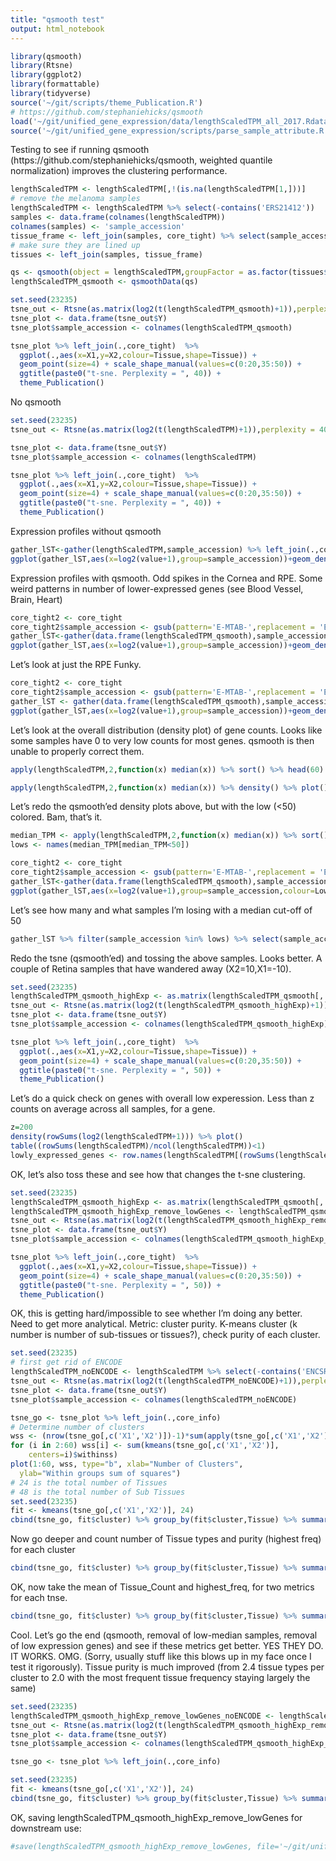 ```yaml
---
title: "qsmooth test"
output: html_notebook
---
```

```r
library(qsmooth)
library(Rtsne)
library(ggplot2)
library(formattable)
library(tidyverse)
source('~/git/scripts/theme_Publication.R')
# https://github.com/stephaniehicks/qsmooth
load('~/git/unified_gene_expression/data/lengthScaledTPM_all_2017.Rdata')
source('~/git/unified_gene_expression/scripts/parse_sample_attribute.R')
```
Testing to see if running qsmooth (https://github.com/stephaniehicks/qsmooth, weighted quantile normalization) improves the clustering performance.

```r
lengthScaledTPM <- lengthScaledTPM[,!(is.na(lengthScaledTPM[1,]))]
# remove the melanoma samples
lengthScaledTPM <- lengthScaledTPM %>% select(-contains('ERS21412'))
samples <- data.frame(colnames(lengthScaledTPM))
colnames(samples) <- 'sample_accession'
tissue_frame <- left_join(samples, core_tight) %>% select(sample_accession, Tissue, Sub_Tissue) %>% distinct()
# make sure they are lined up
tissues <- left_join(samples, tissue_frame)

qs <- qsmooth(object = lengthScaledTPM,groupFactor = as.factor(tissues$Tissue))
lengthScaledTPM_qsmooth <- qsmoothData(qs)

set.seed(23235)
tsne_out <- Rtsne(as.matrix(log2(t(lengthScaledTPM_qsmooth)+1)),perplexity = 40, check_duplicates = FALSE, theta=0.0 )
tsne_plot <- data.frame(tsne_out$Y)
tsne_plot$sample_accession <- colnames(lengthScaledTPM_qsmooth)

tsne_plot %>% left_join(.,core_tight)  %>%
  ggplot(.,aes(x=X1,y=X2,colour=Tissue,shape=Tissue)) + 
  geom_point(size=4) + scale_shape_manual(values=c(0:20,35:50)) +
  ggtitle(paste0("t-sne. Perplexity = ", 40)) +
  theme_Publication()
```

No qsmooth
```r
set.seed(23235)
tsne_out <- Rtsne(as.matrix(log2(t(lengthScaledTPM)+1)),perplexity = 40, check_duplicates = FALSE, theta=0.0 )

tsne_plot <- data.frame(tsne_out$Y)
tsne_plot$sample_accession <- colnames(lengthScaledTPM)

tsne_plot %>% left_join(.,core_tight)  %>%
  ggplot(.,aes(x=X1,y=X2,colour=Tissue,shape=Tissue)) + 
  geom_point(size=4) + scale_shape_manual(values=c(0:20,35:50)) +
  ggtitle(paste0("t-sne. Perplexity = ", 40)) +
  theme_Publication()
```

Expression profiles without qsmooth
```r
gather_lST<-gather(lengthScaledTPM,sample_accession) %>% left_join(.,core_tight)
ggplot(gather_lST,aes(x=log2(value+1),group=sample_accession))+geom_density()+facet_wrap(~Tissue)+coord_cartesian(ylim=c(0,0.5)) + theme_Publication()
```

Expression profiles with qsmooth. Odd spikes in the Cornea and RPE. Some weird patterns in number of lower-expressed genes (see Blood Vessel, Brain, Heart)
```r
core_tight2 <- core_tight
core_tight2$sample_accession <- gsub(pattern='E-MTAB-',replacement = 'E.MTAB.',core_tight$sample_accession)
gather_lST<-gather(data.frame(lengthScaledTPM_qsmooth),sample_accession) %>% left_join(.,core_tight2)
ggplot(gather_lST,aes(x=log2(value+1),group=sample_accession))+geom_density()+facet_wrap(~Tissue)+coord_cartesian(ylim=c(0,0.5))+theme_Publication()
```

Let's look at just the RPE Funky. 
```r
core_tight2 <- core_tight
core_tight2$sample_accession <- gsub(pattern='E-MTAB-',replacement = 'E.MTAB.',core_tight$sample_accession)
gather_lST <- gather(data.frame(lengthScaledTPM_qsmooth),sample_accession) %>% left_join(.,core_tight2) %>% filter(Tissue=='RPE')
ggplot(gather_lST,aes(x=log2(value+1),group=sample_accession))+geom_density()+facet_wrap(~Tissue)+coord_cartesian(ylim=c(0,0.5)) + theme_Publication()
```

Let's look at the overall distribution (density plot) of gene counts. Looks like some samples have 0 to very low counts for most genes. qsmooth is then unable to properly correct them. 
```r
apply(lengthScaledTPM,2,function(x) median(x)) %>% sort() %>% head(60) %>% data.frame() %>% formattable()

apply(lengthScaledTPM,2,function(x) median(x)) %>% density() %>% plot() %>% axis(side = 1, at=seq(0,100,25))
```

Let's redo the qsmooth'ed density plots above, but with the low (<50) colored. Bam, that's it. 
```r
median_TPM <- apply(lengthScaledTPM,2,function(x) median(x)) %>% sort() %>% formattable()
lows <- names(median_TPM[median_TPM<50])

core_tight2 <- core_tight
core_tight2$sample_accession <- gsub(pattern='E-MTAB-',replacement = 'E.MTAB.',core_tight$sample_accession)
gather_lST<-gather(data.frame(lengthScaledTPM_qsmooth),sample_accession) %>% left_join(.,core_tight2) %>% mutate(LowMedian=ifelse(sample_accession %in% lows, 'LowMedian','OK'))
ggplot(gather_lST,aes(x=log2(value+1),group=sample_accession,colour=LowMedian))+geom_density(alpha=0.5)+facet_wrap(~Tissue)+coord_cartesian(ylim=c(0,0.5))+theme_Publication()
```

Let's see how many and what samples I'm losing with a median cut-off of 50
```r
gather_lST %>% filter(sample_accession %in% lows) %>% select(sample_accession, Tissue, Sub_Tissue) %>% distinct() %>% group_by(Tissue, Sub_Tissue) %>% summarise(Count=n()) %>% formattable()
```
Redo the tsne (qsmooth'ed) and tossing the above samples. Looks better. A couple of Retina samples that have wandered away (X2=10,X1=-10). 
```r
set.seed(23235)
lengthScaledTPM_qsmooth_highExp <- as.matrix(lengthScaledTPM_qsmooth[,!colnames(lengthScaledTPM_qsmooth) %in% lows])
tsne_out <- Rtsne(as.matrix(log2(t(lengthScaledTPM_qsmooth_highExp)+1)),perplexity = 50, check_duplicates = FALSE, theta=0.0 )
tsne_plot <- data.frame(tsne_out$Y)
tsne_plot$sample_accession <- colnames(lengthScaledTPM_qsmooth_highExp)

tsne_plot %>% left_join(.,core_tight)  %>%
  ggplot(.,aes(x=X1,y=X2,colour=Tissue,shape=Tissue)) + 
  geom_point(size=4) + scale_shape_manual(values=c(0:20,35:50)) +
  ggtitle(paste0("t-sne. Perplexity = ", 50)) +
  theme_Publication()
```

Let's do a quick check on genes with overall low experession. Less than z counts on average across all samples, for a gene. 
```r
z=200
density(rowSums(log2(lengthScaledTPM+1))) %>% plot()
table((rowSums(lengthScaledTPM)/ncol(lengthScaledTPM))<1)
lowly_expressed_genes <- row.names(lengthScaledTPM[(rowSums(lengthScaledTPM)/ncol(lengthScaledTPM) < z),])
```

OK, let's also toss these and see how that changes the t-sne clustering. 

```r
set.seed(23235)
lengthScaledTPM_qsmooth_highExp <- as.matrix(lengthScaledTPM_qsmooth[,!colnames(lengthScaledTPM_qsmooth) %in% lows])
lengthScaledTPM_qsmooth_highExp_remove_lowGenes <- lengthScaledTPM_qsmooth_highExp[!(row.names(lengthScaledTPM_qsmooth_highExp) %in% lowly_expressed_genes),]
tsne_out <- Rtsne(as.matrix(log2(t(lengthScaledTPM_qsmooth_highExp_remove_lowGenes)+1)),perplexity = 50, check_duplicates = FALSE, theta=0.0 )
tsne_plot <- data.frame(tsne_out$Y)
tsne_plot$sample_accession <- colnames(lengthScaledTPM_qsmooth_highExp_remove_lowGenes)

tsne_plot %>% left_join(.,core_tight)  %>%
  ggplot(.,aes(x=X1,y=X2,colour=Tissue,shape=Tissue)) + 
  geom_point(size=4) + scale_shape_manual(values=c(0:20,35:50)) +
  ggtitle(paste0("t-sne. Perplexity = ", 50)) +
  theme_Publication()
```

OK, this is getting hard/impossible to see whether I'm doing any better. Need to get more analytical. Metric: cluster purity. K-means cluster (k number is number of sub-tissues or tissues?), check purity of each cluster.
```r
set.seed(23235)
# first get rid of ENCODE
lengthScaledTPM_noENCODE <- lengthScaledTPM %>% select(-contains('ENCSR'))
tsne_out <- Rtsne(as.matrix(log2(t(lengthScaledTPM_noENCODE)+1)),perplexity = 40, check_duplicates = FALSE, theta=0.0 )
tsne_plot <- data.frame(tsne_out$Y)
tsne_plot$sample_accession <- colnames(lengthScaledTPM_noENCODE)

tsne_go <- tsne_plot %>% left_join(.,core_info)
# Determine number of clusters
wss <- (nrow(tsne_go[,c('X1','X2')])-1)*sum(apply(tsne_go[,c('X1','X2')],2,var))
for (i in 2:60) wss[i] <- sum(kmeans(tsne_go[,c('X1','X2')], 
  	centers=i)$withinss)
plot(1:60, wss, type="b", xlab="Number of Clusters",
  ylab="Within groups sum of squares")
# 24 is the total number of Tissues
# 48 is the total number of Sub Tissues
set.seed(23235)
fit <- kmeans(tsne_go[,c('X1','X2')], 24)
cbind(tsne_go, fit$cluster) %>% group_by(fit$cluster,Tissue) %>% summarise(Count = n()) %>% mutate(freq = Count /sum(Count)) %>% formattable()
```



Now go deeper and count number of Tissue types and purity (highest freq) for each cluster
```r
cbind(tsne_go, fit$cluster) %>% group_by(fit$cluster,Tissue) %>% summarise(Count = n()) %>% mutate(freq = Count /sum(Count)) %>% summarise(Tissue_Count = n(), highest_freq=max(freq)) %>% formattable() 
```
OK, now take the mean of Tissue_Count and highest_freq, for two metrics for each tnse.
```r
cbind(tsne_go, fit$cluster) %>% group_by(fit$cluster,Tissue) %>% summarise(Count = n()) %>% mutate(freq = Count /sum(Count)) %>% summarise(Tissue_Count = n(), highest_freq=max(freq)) %>% mutate(mean(Tissue_Count), mean(highest_freq)) %>% select(`mean(Tissue_Count)`, `mean(highest_freq)`) %>% distinct()
```
Cool. Let's go the end (qsmooth, removal of low-median samples, removal of low expression genes) and see if these metrics get better. YES THEY DO. IT WORKS. OMG. (Sorry, usually stuff like this blows up in my face once I test it rigorously). Tissue purity is much improved (from 2.4 tissue types per cluster to 2.0 with the most frequent tissue frequency staying largely the same) 
```r

set.seed(23235)
lengthScaledTPM_qsmooth_highExp_remove_lowGenes_noENCODE <- lengthScaledTPM_qsmooth_highExp_remove_lowGenes %>% data.frame() %>% select(-contains('ENCSR'))
tsne_out <- Rtsne(as.matrix(log2(t(lengthScaledTPM_qsmooth_highExp_remove_lowGenes_noENCODE)+1)),perplexity = 40, check_duplicates = FALSE, theta=0.0 )
tsne_plot <- data.frame(tsne_out$Y)
tsne_plot$sample_accession <- colnames(lengthScaledTPM_qsmooth_highExp_remove_lowGenes_noENCODE)

tsne_go <- tsne_plot %>% left_join(.,core_info)

set.seed(23235)
fit <- kmeans(tsne_go[,c('X1','X2')], 24)
cbind(tsne_go, fit$cluster) %>% group_by(fit$cluster,Tissue) %>% summarise(Count = n()) %>% mutate(freq = Count /sum(Count)) %>% summarise(Tissue_Count = n(), highest_freq=max(freq)) %>% mutate(mean(Tissue_Count), mean(highest_freq)) %>% select(`mean(Tissue_Count)`, `mean(highest_freq)`) %>% distinct()
```


OK, saving lengthScaledTPM_qsmooth_highExp_remove_lowGenes for downstream use:
```r
#save(lengthScaledTPM_qsmooth_highExp_remove_lowGenes, file='~/git/unified_gene_expression/data/lengthScaledTPM_processed.Rdata')
```


